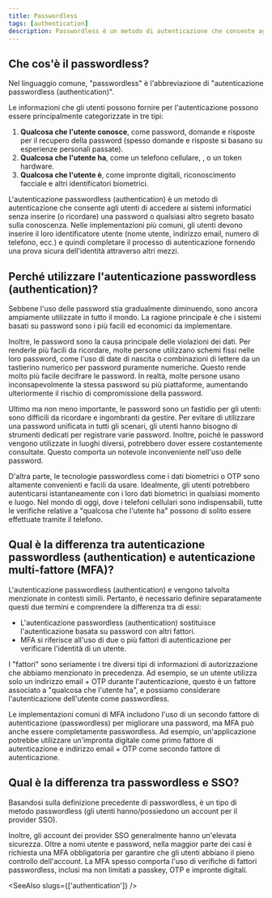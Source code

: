 ```yaml
---
title: Passwordless
tags: [authentication]
description: Passwordless è un metodo di autenticazione che consente agli utenti di accedere ai sistemi informatici senza inserire (o ricordare) una password o qualsiasi altro segreto basato sulla conoscenza.
---
```


## Che cos'è il passwordless?

Nel linguaggio comune, "passwordless" è l'abbreviazione di "autenticazione passwordless (authentication)".

Le informazioni che gli utenti possono fornire per l'autenticazione possono essere principalmente categorizzate in tre tipi:

1. **Qualcosa che l'utente conosce**, come password, domande e risposte per il recupero della password (spesso domande e risposte si basano su esperienze personali passate).
2. **Qualcosa che l'utente ha**, come un telefono cellulare, <Ref slug='otp' />, o un token hardware.
3. **Qualcosa che l'utente è**, come impronte digitali, riconoscimento facciale e altri identificatori biometrici.

L'autenticazione passwordless (authentication) è un metodo di autenticazione che consente agli utenti di accedere ai sistemi informatici senza inserire (o ricordare) una password o qualsiasi altro segreto basato sulla conoscenza. Nelle implementazioni più comuni, gli utenti devono inserire il loro identificatore utente (nome utente, indirizzo email, numero di telefono, ecc.) e quindi completare il processo di autenticazione fornendo una prova sicura dell'identità attraverso altri mezzi.

## Perché utilizzare l'autenticazione passwordless (authentication)?

Sebbene l'uso delle password stia gradualmente diminuendo, sono ancora ampiamente utilizzate in tutto il mondo. La ragione principale è che i sistemi basati su password sono i più facili ed economici da implementare.

Inoltre, le password sono la causa principale delle violazioni dei dati. Per renderle più facili da ricordare, molte persone utilizzano schemi fissi nelle loro password, come l'uso di date di nascita o combinazioni di lettere da un tastierino numerico per password puramente numeriche. Questo rende molto più facile decifrare le password. In realtà, molte persone usano inconsapevolmente la stessa password su più piattaforme, aumentando ulteriormente il rischio di compromissione della password.

Ultimo ma non meno importante, le password sono un fastidio per gli utenti: sono difficili da ricordare e ingombranti da gestire. Per evitare di utilizzare una password unificata in tutti gli scenari, gli utenti hanno bisogno di strumenti dedicati per registrare varie password. Inoltre, poiché le password vengono utilizzate in luoghi diversi, potrebbero dover essere costantemente consultate. Questo comporta un notevole inconveniente nell'uso delle password.

D'altra parte, le tecnologie passwordless come i dati biometrici o OTP sono altamente convenienti e facili da usare. Idealmente, gli utenti potrebbero autenticarsi istantaneamente con i loro dati biometrici in qualsiasi momento e luogo. Nel mondo di oggi, dove i telefoni cellulari sono indispensabili, tutte le verifiche relative a "qualcosa che l'utente ha" possono di solito essere effettuate tramite il telefono.

## Qual è la differenza tra autenticazione passwordless (authentication) e autenticazione multi-fattore (MFA)?

L'autenticazione passwordless (authentication) e <Ref slug='mfa' /> vengono talvolta menzionate in contesti simili. Pertanto, è necessario definire separatamente questi due termini e comprendere la differenza tra di essi:

- L'autenticazione passwordless (authentication) sostituisce l'autenticazione basata su password con altri fattori.
- MFA si riferisce all'uso di due o più fattori di autenticazione per verificare l'identità di un utente.

I "fattori" sono seriamente i tre diversi tipi di informazioni di autorizzazione che abbiamo menzionato in precedenza. Ad esempio, se un utente utilizza solo un indirizzo email + OTP durante l'autenticazione, questo è un fattore associato a "qualcosa che l'utente ha", e possiamo considerare l'autenticazione dell'utente come passwordless.

Le implementazioni comuni di MFA includono l'uso di un secondo fattore di autenticazione (passwordless) per migliorare una password, ma MFA può anche essere completamente passwordless. Ad esempio, un'applicazione potrebbe utilizzare un'impronta digitale come primo fattore di autenticazione e indirizzo email + OTP come secondo fattore di autenticazione.

## Qual è la differenza tra passwordless e SSO?

Basandosi sulla definizione precedente di passwordless, <Ref slug='single-sign-on' /> è un tipo di metodo passwordless (gli utenti hanno/possiedono un account per il provider SSO).

Inoltre, gli account dei provider SSO generalmente hanno un'elevata sicurezza. Oltre a nomi utente e password, nella maggior parte dei casi è richiesta una MFA obbligatoria per garantire che gli utenti abbiano il pieno controllo dell'account. La MFA spesso comporta l'uso di verifiche di fattori passwordless, inclusi ma non limitati a passkey, OTP e impronte digitali.

<SeeAlso slugs={['authentication']} />